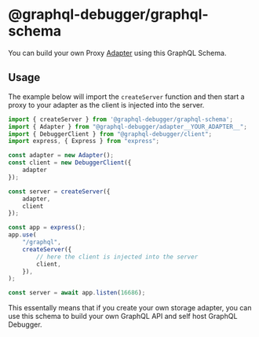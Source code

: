 # @graphql-debugger/graphql-schema

You can build your own Proxy [Adapter](/docs/components/adapters) using this GraphQL Schema.

## Usage

The example below will import the `createServer` function and then start a proxy to your adapter as the client is injected into the server.

```js
import { createServer } from '@graphql-debugger/graphql-schema';
import { Adapter } from "@graphql-debugger/adapter__YOUR_ADAPTER__";
import { DebuggerClient } from "@graphql-debugger/client";
import express, { Express } from "express";

const adapter = new Adapter();
const client = new DebuggerClient({
    adapter
});

const server = createServer({
    adapter,
    client
});

const app = express();
app.use(
    "/graphql",
    createServer({
        // here the client is injected into the server
        client,
    }),
);

const server = await app.listen(16686);
```

This essentally means that if you create your own storage adapter, you can use this schema to build your own GraphQL API and self host GraphQL Debugger.
